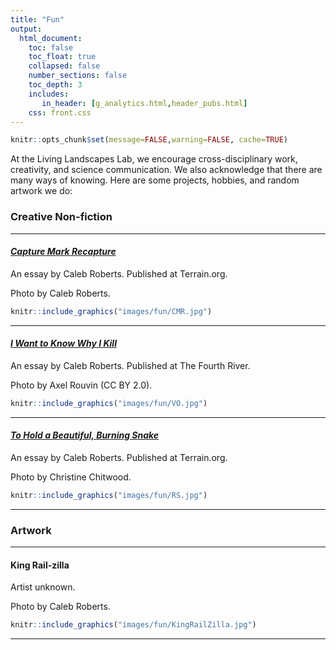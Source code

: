 ```yaml
---
title: "Fun"
output:
  html_document:
    toc: false
    toc_float: true
    collapsed: false
    number_sections: false
    toc_depth: 3
    includes:
       in_header: [g_analytics.html,header_pubs.html]
    css: front.css
---
```


```r
knitr::opts_chunk$set(message=FALSE,warning=FALSE, cache=TRUE)
```

At the Living Landscapes Lab, we encourage cross-disciplinary work, creativity, and science communication. We also acknowledge that there are many ways of knowing. Here are some projects, hobbies, and random artwork we do:

### Creative Non-fiction

----

<div class="row">
<div class="col-sm-8">

#### [*Capture Mark Recapture*](https://www.terrain.org/2021/nonfiction/capture-mark-recapture/)

An essay by Caleb Roberts. Published at Terrain.org.

Photo by Caleb Roberts. 


</div>
<div class="col-sm-4">
```r
knitr::include_graphics("images/fun/CMR.jpg")
```
</div>
</div>

----

<div class="row">
<div class="col-sm-8">



#### [*I Want to Know Why I Kill*](https://www.thefourthriver.com/o7-content/2020/2/21/i-want-to-know-why-i-kill)

An essay by Caleb Roberts. Published at The Fourth River.

Photo by Axel Rouvin (CC BY 2.0). 


</div>
<div class="col-sm-4">
```r
knitr::include_graphics("images/fun/VO.jpg")
```
</div>
</div>

----

<div class="row">
<div class="col-sm-8">

#### [*To Hold a Beautiful, Burning Snake*](https://www.terrain.org/2018/nonfiction/hold-beautiful-burning-snake/)

An essay by Caleb Roberts. Published at Terrain.org.

Photo by Christine Chitwood. 


</div>
<div class="col-sm-4">
```r
knitr::include_graphics("images/fun/RS.jpg")
```
</div>
</div>


----

### Artwork

<div class="row">
<div class="col-sm-8">

---

#### King Rail-zilla

Artist unknown.

Photo by Caleb Roberts.

</div>
<div class="col-sm-4">
```r
knitr::include_graphics("images/fun/KingRailZilla.jpg")
```
</div>
</div>

----

<div class="row">
<div class="col-sm-8">

<!-- ### [things](https://crumplab.github.io/things/) -->

<!-- When I find to make visual things I take pictures of them, and post them here <https://crumplab.github.io/things/> -->

<!-- </div> -->
<!-- <div class="col-sm-4"> -->
<!-- ```{r things, out.width='100%', echo=F} -->
<!-- knitr::include_graphics("images/fun/things.jpg") -->
<!-- ``` -->
<!-- </div> -->
<!-- </div> -->



